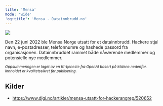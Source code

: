 ```yaml
---
title: 'Mensa'
mode: 'wide'
'og:title': 'Mensa - Datainnbrudd.no'
---
```


<Frame>
<img src="/images/mensa.png" noZoom/>
</Frame>

Den 22 juni 2022 ble Mensa Norge utsatt for et datainnbrudd. Hackere stjal navn, e-postadresser, telefonnumre og hashede passord fra organisasjonen. Datainnbruddet rammet både nåværende medlemmer og potensielle nye medlemmer.

<sup><i>Oppsummeringen er laget av en KI-tjeneste fra OpenAI basert på kildene nedenfor. Innholdet er kvalitetssikret før publisering.</i></sup>

## Kilder
- https://www.digi.no/artikler/mensa-utsatt-for-hackerangrep/520652
